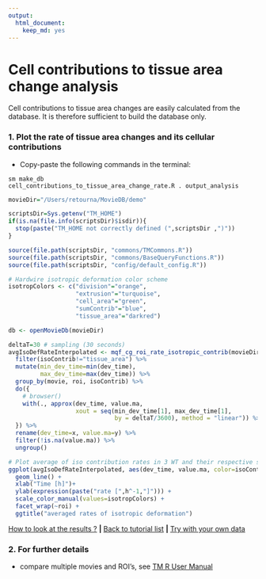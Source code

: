 ```yaml
---
output: 
  html_document: 
    keep_md: yes
---
```


# Cell contributions to tissue area change analysis

Cell contributions to tissue area changes are easily calculated from the database. It is therefore sufficient to build the database only.


### 1. Plot the rate of tissue area changes and its cellular contributions

* Copy-paste the following commands in the terminal:

```
sm make_db
cell_contributions_to_tissue_area_change_rate.R . output_analysis
```

```r
movieDir="/Users/retourna/MovieDB/demo"

scriptsDir=Sys.getenv("TM_HOME")
if(is.na(file.info(scriptsDir)$isdir)){
  stop(paste("TM_HOME not correctly defined (",scriptsDir ,")"))
}

source(file.path(scriptsDir, "commons/TMCommons.R"))
source(file.path(scriptsDir, "commons/BaseQueryFunctions.R"))
source(file.path(scriptsDir, "config/default_config.R"))

# Hardwire isotropic deformation color scheme
isotropColors <- c("division"="orange",
                   "extrusion"="turquoise",
                   "cell_area"="green",
                   "sumContrib"="blue",
                   "tissue_area"="darkred")

db <- openMovieDb(movieDir)

deltaT=30 # sampling (30 seconds)
avgIsoDefRateInterpolated <- mqf_cg_roi_rate_isotropic_contrib(movieDir, "raw") %>%
  filter(isoContrib!="tissue_area") %>%
  mutate(min_dev_time=min(dev_time),
         max_dev_time=max(dev_time)) %>% 
  group_by(movie, roi, isoContrib) %>%
  do({
    # browser()
    with(., approx(dev_time, value.ma,
                   xout = seq(min_dev_time[1], max_dev_time[1],
                              by = deltaT/3600), method = "linear")) %>% as.df()
  }) %>%
  rename(dev_time=x, value.ma=y) %>%
  filter(!is.na(value.ma)) %>%
  ungroup() 

# Plot average of iso contribution rates in 3 WT and their respective standard deviation
ggplot(avgIsoDefRateInterpolated, aes(dev_time, value.ma, color=isoContrib)) +
  geom_line() + 
  xlab("Time [h]")+
  ylab(expression(paste("rate [",h^-1,"]"))) +
  scale_color_manual(values=isotropColors) +
  facet_wrap(~roi) +
  ggtitle("averaged rates of isotropic deformation")

```

[How to look at the results ?](../tm_qs_example_data.md#4-look-at-the-results) **|** 
[Back to tutorial list](../tm_qs_example_data.md#3-select-the-analysis-you-are-interested-in) **|** 
[Try with your own data](../tm_qs_user_data.md#first-use-of-tissueminer-with-your-own-data)


### 2. For further details

* compare multiple movies and ROI's, see [TM R User Manual](https://mpicbg-scicomp.github.io/tissue_miner/tm_tutorial/R-tutorial.html#comparing-averaged-quantities-between-movies-and-rois)
